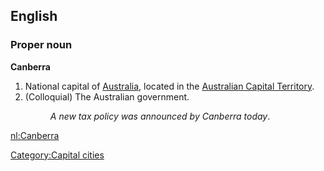 {{wikipedia}}
==English==

===Proper noun===
'''Canberra'''
# National capital of [[Australia]], located in the [[Australian Capital Territory]].
# (Colloquial) The Australian government.
#: ''A new tax policy was announced by Canberra today''.

[[Category:Capital cities]]

[[nl:Canberra]]